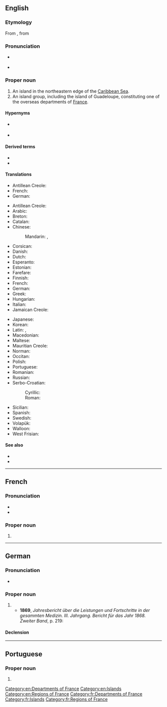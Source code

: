 ==English==
{{wikipedia}}

===Etymology===
From {{bor|en|fr|Guadeloupe}}, from {{der|en|es|Santa María de Guadalupe}} {{gloss|The Virgin Mary named after the Spanish town of {{w|Guadalupe, Cáceres|Guadalupe}} in Extremadura.}}

===Pronunciation===
* {{a|UK}} {{IPA|en|/ɡwɑːdə.ˈluːp/}}
* {{a|US}} {{IPA|en|/ɡwɑdə.ˈlʊp/}}

===Proper noun===
{{en-proper noun}}

# An island in the northeastern edge of the [[Caribbean Sea]].
# An island group, including the island of Guadeloupe, constituting one of the overseas departments of [[France]].

====Hypernyms====
* {{sense|island}} {{l|en|island}}
* {{sense|overseas department}} {{l|en|department}}

====Derived terms====
* {{l|en|Guadeloupean}}
* {{l|en|Guadeloupian}}

====Translations====
{{trans-top|island}}
* Antillean Creole: {{t|gcf|Gwadloup|f}}
* French: {{t+|fr|Guadeloupe|f}}
* German: {{t+|de|Guadeloupe|n}}
{{trans-mid}}
{{trans-bottom}}

{{trans-top|overseas department and region of France}}
* Antillean Creole: {{t|gcf|Gwadloup|f}}
* Arabic: {{t|ar|جْوَادِلُوب|m|tr=gwadilub}}
* Breton: {{t|br|Gwadeloup}}
* Catalan: {{t+|ca|Guadalupe|f}}
* Chinese:
*: Mandarin: {{t+|cmn|瓜德羅普島|sc=Hani}}, {{t+|cmn|瓜德罗普岛|tr=Guādéluópǔ dǎo|sc=Hani}}
* Corsican: {{t|co|Guadalupa|f}}
* Danish: {{t|da|Guadeloupe}}
* Dutch: {{t+|nl|Guadeloupe|n}}
* Esperanto: {{t|eo|Gvadelupo}}
* Estonian: {{t+|et|Guadeloupe}}
* Farefare: {{t|gur|Gwadaluupe}}
* Finnish: {{t+|fi|Guadeloupe}}
* French: {{t+|fr|Guadeloupe|f}}
* German: {{t+|de|Guadeloupe|n}}
* Greek: {{t+|el|Γουαδελούπη|f}}
* Hungarian: {{t+|hu|Guadeloupe}}
* Italian: {{t|it|Guadalupa|f}}
* Jamaican Creole: {{t|jam|Guadiluup}}
{{trans-mid}}
* Japanese: {{t|ja|グアドループ|tr=Guadorūpu|sc=Jpan}}
* Korean: {{t|ko|^과들루프}}
* Latin: {{t|la|Guadalupia|f}}, {{t|la|Guadalupa|f}}
* Macedonian: {{t|mk|Гвадалу́пе|n}}
* Maltese: {{t|mt|Gwadalupe}}
* Mauritian Creole: {{t|mfe|Gwadlup|f}}
* Norman: {{t|nrf|Guadeloupe|f}}
* Occitan: {{t|oc|Guadalope|f}}
* Polish: {{t+|pl|Gwadelupa|f}}
* Portuguese: {{t+|pt|Guadalupe}}
* Romanian: {{t|ro|Guadelupa|f}}
* Russian: {{t+|ru|Гваделу́па|f}}
* Serbo-Croatian:
*: Cyrillic: {{t|sh|Гвадалупа|f}}
*: Roman: {{t|sh|Gvadalupa|f}}
* Sicilian: {{t|scn|Guadalupa|f}}
* Spanish: {{t+|es|Guadalupe|f}}
* Swedish: {{t|sv|Guadeloupe}}
* Volapük: {{t+|vo|Gvadelupeän}}
* Walloon: {{t|wa|Gwadeloupe|f}}
* West Frisian: {{t|fy|Gûadelûp|n}}
{{trans-bottom}}

====See also====
* {{pedia}}
* {{commonslite|Atlas of Guadeloupe}}

[[Category:en:Departments of France]]
[[Category:en:Islands]]
[[Category:en:Regions of France]]

----

==French==

===Pronunciation===
* {{IPA|fr|/ɡwad.lup/}}
* {{audio|fr|Fr-Guadeloupe.ogg|Audio}}

===Proper noun===
{{fr-proper noun|f}}

# {{l|en|Guadeloupe}}

[[Category:fr:Departments of France]]
[[Category:fr:Islands]]
[[Category:fr:Regions of France]]

----

==German==

===Pronunciation===
* {{audio|de|De-Guadeloupe.ogg|Audio}}

===Proper noun===
{{de-proper noun|n}}

# {{place|de|archipelago/overseas department/and/region|c/France}}
#* '''1869''', ''Jahresbericht über die Leistungen und Fortschritte in der gesammten Medizin. III. Jahrgang. Bericht für das Jahr 1868. Zweiter Band'', p. 219:
#*: {{quote|de|Im Jahre 1865–1866 herrschte auf einem Theile der Insel '''Guadeloupe''' eine sehr mörderische Cholera-Epidemie, über deren Ursprung die Ansichten sehr getheilt sind; [...]}}

====Declension====
{{de-decl-noun-n|s|n=sg|prop=y}}

----

==Portuguese==

===Proper noun===
{{pt-proper noun|f}}

# {{obsolete spelling of|pt|Guadalupe}}